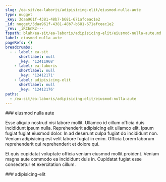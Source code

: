 ```yaml
---
slug: /ea-sit/ea-laboris/adipisicing-elit/eiusmod-nulla-aute
type: nugget
_key: 3daa961f-4381-48b7-b681-671afceac1e2
_id: nugget/3daa961f-4381-48b7-b681-671afceac1e2
_rev: _iKCEnK2---
fspath: blah/ea-sit/ea-laboris/adipisicing-elit/eiusmod-nulla-aute.md
label: eiusmod nulla aute
pageRefs: {}
breadcrumbs:
  - - label: ea-sit
      shortlabel: null
      _key: '12411968'
    - label: ea-laboris
      shortlabel: null
      _key: '12412171'
    - label: adipisicing-elit
      shortlabel: null
      _key: '12412176'
paths:
  - /ea-sit/ea-laboris/adipisicing-elit/eiusmod-nulla-aute
---
```


<NuggetArea>
<Nugget slug="/ea-sit/ea-laboris/adipisicing-elit/eiusmod-nulla-aute" type="nugget" _key="3daa961f-4381-48b7-b681-671afceac1e2" _id="nugget/3daa961f-4381-48b7-b681-671afceac1e2" _rev="_iKCEnK2---" fspath="blah/ea-sit/ea-laboris/adipisicing-elit/eiusmod-nulla-aute.md" label="eiusmod nulla aute" paths="/ea-sit/ea-laboris/adipisicing-elit/eiusmod-nulla-aute">
<NuggetBody>
### eiusmod nulla aute

Esse aliquip nostrud nisi labore mollit. Ullamco id cillum officia duis incididunt ipsum nulla. Reprehenderit adipisicing elit ullamco elit. Ipsum fugiat fugiat eiusmod dolor. In ad deserunt culpa fugiat do incididunt non. Veniam adipisicing est velit labore fugiat in enim. Officia Lorem laborum reprehenderit qui reprehenderit et dolore qui.

Et quis cupidatat voluptate officia veniam eiusmod mollit proident. Veniam magna aute commodo ea incididunt duis in. Cupidatat fugiat esse consectetur et exercitation cillum.

</NuggetBody>
<Breadcrumbs>
<Crumbs>
<Crumb _key="12411968" label="ea-sit" /><Crumb _key="12412171" label="ea-laboris" /><Crumb _key="12412176" label="adipisicing-elit" />
</Crumbs>
</Breadcrumbs>
</Nugget>

<NuggetsInbound>
</NuggetsInbound>
<NuggetsOutbound>
</NuggetsOutbound>
</NuggetArea>
<PassagesInbound>
<Passage direction="inbound" type="passage" _key="12412176" _id="passage/12412176" _rev="_iKCEnKy--A" label="adipisicing-elit" passage="adipisicing-elit" fspath="blah/ea-sit/ea-laboris/adipisicing-elit" paths="/ea-sit/ea-laboris/adipisicing-elit" slug="/ea-sit/ea-laboris/adipisicing-elit">
<NuggetBody>
### adipisicing-elit

</NuggetBody>
<Breadcrumbs>
<Crumbs>
<Crumb _key="12411968" label="ea-sit" /><Crumb _key="12412171" label="ea-laboris" />
</Crumbs>
</Breadcrumbs>
</Passage>

</PassagesInbound>
<PassagesOutbound>
</PassagesOutbound>
